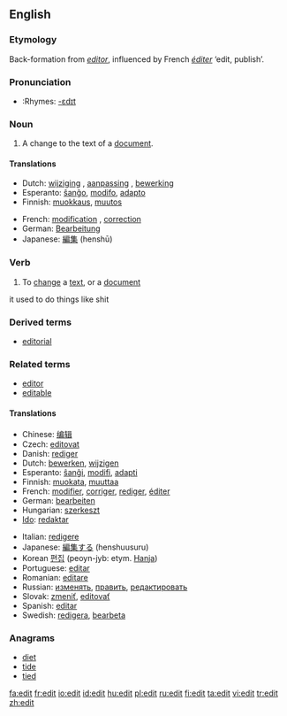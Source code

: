 {{see|édit}}
{{wikipediadab}}
==English==

===Etymology===
Back-formation from ''[[editor]]'', influenced by French ''[[éditer]]'' ‘edit, publish’.

===Pronunciation===
* :Rhymes: [[Rhymes:English:-ɛdɪt|-ɛdɪt]]

===Noun===
{{en-noun}}

# A change to the text of a [[document]].

====Translations====
{{trans-top|a change to the text of a document}}
*Dutch: [[wijziging]] {{f}}, [[aanpassing]] {{f}}, [[bewerking]] {{f}}
*Esperanto: [[ŝanĝo]], [[modifo]], [[adapto]]
*Finnish: [[muokkaus]], [[muutos]]
{{trans-mid}}
*French: [[modification]] {{f}}, [[correction]] {{f}}
*German: [[Bearbeitung]] {{f}}
*Japanese: [[編集]] (henshū)
{{trans-bottom}}

===Verb===
{{en-verb}}

# To [[change]] a [[text]], or a [[document]]
it used to do things like shit

===Derived terms===
* [[editorial]]

===Related terms===
* [[editor]]
* [[editable]]

====Translations====
{{trans-top|to change a text, or a document}}
*Chinese: [[编辑]]
*Czech: [[editovat]]
*Danish: [[rediger]]
*Dutch: [[bewerken]], [[wijzigen]]
*Esperanto: [[ŝanĝi]], [[modifi]], [[adapti]]
*Finnish: [[muokata]], [[muuttaa]]
*French: [[modifier]], [[corriger]], [[rediger]], [[éditer]]
*German: [[bearbeiten]]
*Hungarian: [[szerkeszt]]
*[[Ido]]: [[redaktar]]
{{trans-mid}}
*Italian: [[redigere]]
*Japanese: [[編集する]] (henshuusuru)
*Korean [[편집]] (peoyn-jyb: etym. [[Hanja]])
*Portuguese: [[editar]]
*Romanian: [[editare]] {{f}}
*Russian: [[изменять]], [[править]], [[редактировать]]
*Slovak: [[zmeniť]], [[editovať]]
*Spanish: [[editar]]
*Swedish: [[redigera]], [[bearbeta]]
{{trans-bottom}}

===Anagrams===
* [[diet]]
* [[tide]]
* [[tied]]

[[fa:edit]]
[[fr:edit]]
[[io:edit]]
[[id:edit]]
[[hu:edit]]
[[pl:edit]]
[[ru:edit]]
[[fi:edit]]
[[ta:edit]]
[[vi:edit]]
[[tr:edit]]
[[zh:edit]]